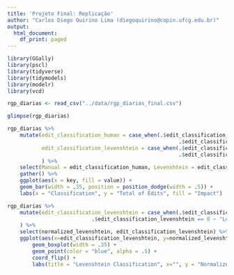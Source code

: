 ```yaml
---
title: 'Projeto Final: Replicação'
author: "Carlos Diego Quirino Lima (diegoquirino@copin.ufcg.edu.br)"
output:
  html_document:
    df_print: paged
---
```


```r
library(GGally)
library(pscl)
library(tidyverse)
library(tidymodels)
library(modelr) 
library(vcd)

rgp_diarias <- read_csv("../data/rgp_diarias_final.csv")

glimpse(rgp_diarias)
```

```r
rgp_diarias %>%
    mutate(edit_classification_human = case_when(.$edit_classification_human == 1 ~ "High",
                                                       .$edit_classification_human == 0 ~ "Low"),
           edit_classification_levenshtein = case_when(.$edit_classification_levenshtein == 1 ~ "High",
                                                       .$edit_classification_levenshtein == 0 ~ "Low")
           ) %>% 
    select(Manual = edit_classification_human, Levenshtein = edit_classification_levenshtein) %>%
    gather() %>%
    ggplot(aes(x = key, fill = value)) +
    geom_bar(width = .35, position = position_dodge(width = .5)) +
    labs(x = "Classification", y = "Total of Edits", fill = "Impact")

```

```r
rgp_diarias %>% 
    mutate(edit_classification_levenshtein = case_when(.$edit_classification_levenshtein == 1 ~ "High Impact",
                           .$edit_classification_levenshtein == 0 ~ "Low Impact")
    ) %>% 
    select(normalized_levenshtein, edit_classification_levenshtein) %>%
    ggplot(aes(x=edit_classification_levenshtein, y=normalized_levenshtein)) +
        geom_boxplot(width = .35) +
        geom_point(color = "blue", alpha = .5) +
        coord_flip() +
        labs(title = "Levenshtein Classification", x="", y = "Normalized Distance Between Edits")

```




